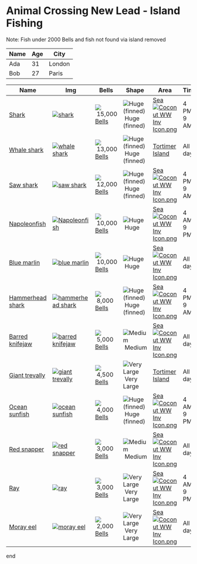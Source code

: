 # Animal Crossing New Lead - Island Fishing

Note: Fish under 2000 Bells and fish not found via island removed


| Name | Age | City |
|------|-----|------|
| Ada  | 31  | London |
| Bob  | 27  | Paris  |


| Name                                                                                | Img                                                                                                                                                                  | Bells                                                                                                                                                                      | Shape                                                                                                                                                                           | Area                                                                                                                                                                                             | Time        | Months    |
| ----------------------------------------------------------------------------------- | -------------------------------------------------------------------------------------------------------------------------------------------------------------------- | -------------------------------------------------------------------------------------------------------------------------------------------------------------------------- | ------------------------------------------------------------------------------------------------------------------------------------------------------------------------------- | ------------------------------------------------------------------------------------------------------------------------------------------------------------------------------------------------ | ----------- | --------- |
| [Shark](https://nookipedia.com/wiki/Great_white_shark "Great white shark")          | [![shark](https://dodo.ac/np/images/b/b8/Shark_NL_Icon.png)](https://nookipedia.com/wiki/File:Shark_NL_Icon.png "shark")                                             | ![](https://dodo.ac/np/images/thumb/4/49/99k_Bells_NH_Inv_Icon_cropped.png/15px-99k_Bells_NH_Inv_Icon_cropped.png) 15,000 [Bells](https://nookipedia.com/wiki/Bell "Bell") | ![Huge (finned)](https://dodo.ac/np/images/thumb/8/8b/Very_large_%28finned%29_NH_Fish_Shadow.png/64px-Very_large_%28finned%29_NH_Fish_Shadow.png "Huge (finned)") Huge (finned) | [Sea](https://nookipedia.com/wiki/Sea "Sea") [![Coconut WW Inv Icon.png](https://dodo.ac/np/images/b/ba/Coconut_WW_Inv_Icon.png)](https://nookipedia.com/wiki/Tortimer_Island "Tortimer Island") | 4 PM – 9 AM |           |
| [Whale shark](https://nookipedia.com/wiki/Whale_shark "Whale shark")                | [![whale shark](https://dodo.ac/np/images/2/2d/Whale_Shark_NL_Icon.png)](https://nookipedia.com/wiki/File:Whale_Shark_NL_Icon.png "whale shark")                     | ![](https://dodo.ac/np/images/thumb/4/49/99k_Bells_NH_Inv_Icon_cropped.png/15px-99k_Bells_NH_Inv_Icon_cropped.png) 13,000 [Bells](https://nookipedia.com/wiki/Bell "Bell") | ![Huge (finned)](https://dodo.ac/np/images/thumb/8/8b/Very_large_%28finned%29_NH_Fish_Shadow.png/64px-Very_large_%28finned%29_NH_Fish_Shadow.png "Huge (finned)") Huge (finned) | [Tortimer Island](https://nookipedia.com/wiki/Tortimer_Island "Tortimer Island")                                                                                                                 | All day     |           |
| [Saw shark](https://nookipedia.com/wiki/Saw_shark "Saw shark")                      | [![saw shark](https://dodo.ac/np/images/3/35/Saw_Shark_NL_Icon.png)](https://nookipedia.com/wiki/File:Saw_Shark_NL_Icon.png "saw shark")                             | ![](https://dodo.ac/np/images/thumb/4/49/99k_Bells_NH_Inv_Icon_cropped.png/15px-99k_Bells_NH_Inv_Icon_cropped.png) 12,000 [Bells](https://nookipedia.com/wiki/Bell "Bell") | ![Huge (finned)](https://dodo.ac/np/images/thumb/8/8b/Very_large_%28finned%29_NH_Fish_Shadow.png/64px-Very_large_%28finned%29_NH_Fish_Shadow.png "Huge (finned)") Huge (finned) | [Sea](https://nookipedia.com/wiki/Sea "Sea") [![Coconut WW Inv Icon.png](https://dodo.ac/np/images/b/ba/Coconut_WW_Inv_Icon.png)](https://nookipedia.com/wiki/Tortimer_Island "Tortimer Island") | 4 PM – 9 AM |           |
| [Napoleonfish](https://nookipedia.com/wiki/Napoleonfish "Napoleonfish")             | [![Napoleonfish](https://dodo.ac/np/images/e/e8/Napoleonfish_NL_Icon.png)](https://nookipedia.com/wiki/File:Napoleonfish_NL_Icon.png "Napoleonfish")                 | ![](https://dodo.ac/np/images/thumb/4/49/99k_Bells_NH_Inv_Icon_cropped.png/15px-99k_Bells_NH_Inv_Icon_cropped.png) 10,000 [Bells](https://nookipedia.com/wiki/Bell "Bell") | ![Huge](https://dodo.ac/np/images/thumb/5/5a/Huge_NH_Fish_Shadow.png/64px-Huge_NH_Fish_Shadow.png "Huge") Huge                                                                  | [Sea](https://nookipedia.com/wiki/Sea "Sea") [![Coconut WW Inv Icon.png](https://dodo.ac/np/images/b/ba/Coconut_WW_Inv_Icon.png)](https://nookipedia.com/wiki/Tortimer_Island "Tortimer Island") | 4 AM – 9 PM |           |
| [Blue marlin](https://nookipedia.com/wiki/Blue_marlin "Blue marlin")                | [![blue marlin](https://dodo.ac/np/images/f/fa/Blue_Marlin_NL_Icon.png)](https://nookipedia.com/wiki/File:Blue_Marlin_NL_Icon.png "blue marlin")                     | ![](https://dodo.ac/np/images/thumb/4/49/99k_Bells_NH_Inv_Icon_cropped.png/15px-99k_Bells_NH_Inv_Icon_cropped.png) 10,000 [Bells](https://nookipedia.com/wiki/Bell "Bell") | ![Huge](https://dodo.ac/np/images/thumb/5/5a/Huge_NH_Fish_Shadow.png/64px-Huge_NH_Fish_Shadow.png "Huge") Huge                                                                  | [Sea](https://nookipedia.com/wiki/Sea "Sea") [![Coconut WW Inv Icon.png](https://dodo.ac/np/images/b/ba/Coconut_WW_Inv_Icon.png)](https://nookipedia.com/wiki/Tortimer_Island "Tortimer Island") | All day     |           |
| [Hammerhead shark](https://nookipedia.com/wiki/Hammerhead_shark "Hammerhead shark") | [![hammerhead shark](https://dodo.ac/np/images/0/0f/Hammerhead_Shark_NL_Icon.png)](https://nookipedia.com/wiki/File:Hammerhead_Shark_NL_Icon.png "hammerhead shark") | ![](https://dodo.ac/np/images/thumb/4/49/99k_Bells_NH_Inv_Icon_cropped.png/15px-99k_Bells_NH_Inv_Icon_cropped.png) 8,000 [Bells](https://nookipedia.com/wiki/Bell "Bell")  | ![Huge (finned)](https://dodo.ac/np/images/thumb/8/8b/Very_large_%28finned%29_NH_Fish_Shadow.png/64px-Very_large_%28finned%29_NH_Fish_Shadow.png "Huge (finned)") Huge (finned) | [Sea](https://nookipedia.com/wiki/Sea "Sea") [![Coconut WW Inv Icon.png](https://dodo.ac/np/images/b/ba/Coconut_WW_Inv_Icon.png)](https://nookipedia.com/wiki/Tortimer_Island "Tortimer Island") | 4 PM – 9 AM |           |
| [Barred knifejaw](https://nookipedia.com/wiki/Barred_knifejaw "Barred knifejaw")    | [![barred knifejaw](https://dodo.ac/np/images/9/94/Barred_Knifejaw_NL_Icon.png)](https://nookipedia.com/wiki/File:Barred_Knifejaw_NL_Icon.png "barred knifejaw")     | ![](https://dodo.ac/np/images/thumb/4/49/99k_Bells_NH_Inv_Icon_cropped.png/15px-99k_Bells_NH_Inv_Icon_cropped.png) 5,000 [Bells](https://nookipedia.com/wiki/Bell "Bell")  | ![Medium](https://dodo.ac/np/images/thumb/d/db/Medium_NH_Fish_Shadow.png/64px-Medium_NH_Fish_Shadow.png "Medium") Medium                                                        | [Sea](https://nookipedia.com/wiki/Sea "Sea") [![Coconut WW Inv Icon.png](https://dodo.ac/np/images/b/ba/Coconut_WW_Inv_Icon.png)](https://nookipedia.com/wiki/Tortimer_Island "Tortimer Island") | All day     |           |
| [Giant trevally](https://nookipedia.com/wiki/Giant_trevally "Giant trevally")       | [![giant trevally](https://dodo.ac/np/images/e/ee/Giant_Trevally_NL_Icon.png)](https://nookipedia.com/wiki/File:Giant_Trevally_NL_Icon.png "giant trevally")         | ![](https://dodo.ac/np/images/thumb/4/49/99k_Bells_NH_Inv_Icon_cropped.png/15px-99k_Bells_NH_Inv_Icon_cropped.png) 4,500 [Bells](https://nookipedia.com/wiki/Bell "Bell")  | ![Very Large](https://dodo.ac/np/images/thumb/3/36/Very_large_NH_Fish_Shadow.png/64px-Very_large_NH_Fish_Shadow.png "Very Large") Very Large                                    | [Tortimer Island](https://nookipedia.com/wiki/Tortimer_Island "Tortimer Island")                                                                                                                 | All day     |           |
| [Ocean sunfish](https://nookipedia.com/wiki/Ocean_sunfish "Ocean sunfish")          | [![ocean sunfish](https://dodo.ac/np/images/e/e2/Ocean_Sunfish_NL_Icon.png)](https://nookipedia.com/wiki/File:Ocean_Sunfish_NL_Icon.png "ocean sunfish")             | ![](https://dodo.ac/np/images/thumb/4/49/99k_Bells_NH_Inv_Icon_cropped.png/15px-99k_Bells_NH_Inv_Icon_cropped.png) 4,000 [Bells](https://nookipedia.com/wiki/Bell "Bell")  | ![Huge (finned)](https://dodo.ac/np/images/thumb/8/8b/Very_large_%28finned%29_NH_Fish_Shadow.png/64px-Very_large_%28finned%29_NH_Fish_Shadow.png "Huge (finned)") Huge (finned) | [Sea](https://nookipedia.com/wiki/Sea "Sea") [![Coconut WW Inv Icon.png](https://dodo.ac/np/images/b/ba/Coconut_WW_Inv_Icon.png)](https://nookipedia.com/wiki/Tortimer_Island "Tortimer Island") | 4 AM – 9 PM |           |
| [Red snapper](https://nookipedia.com/wiki/Red_snapper "Red snapper")                | [![red snapper](https://dodo.ac/np/images/3/3c/Red_Snapper_NL_Icon.png)](https://nookipedia.com/wiki/File:Red_Snapper_NL_Icon.png "red snapper")                     | ![](https://dodo.ac/np/images/thumb/4/49/99k_Bells_NH_Inv_Icon_cropped.png/15px-99k_Bells_NH_Inv_Icon_cropped.png) 3,000 [Bells](https://nookipedia.com/wiki/Bell "Bell")  | ![Medium](https://dodo.ac/np/images/thumb/d/db/Medium_NH_Fish_Shadow.png/64px-Medium_NH_Fish_Shadow.png "Medium") Medium                                                        | [Sea](https://nookipedia.com/wiki/Sea "Sea") [![Coconut WW Inv Icon.png](https://dodo.ac/np/images/b/ba/Coconut_WW_Inv_Icon.png)](https://nookipedia.com/wiki/Tortimer_Island "Tortimer Island") | All day     | Mar – Oct |
| [Ray](https://nookipedia.com/wiki/Ray "Ray")                                        | [![ray](https://dodo.ac/np/images/7/79/Ray_NL_Icon.png)](https://nookipedia.com/wiki/File:Ray_NL_Icon.png "ray")                                                     | ![](https://dodo.ac/np/images/thumb/4/49/99k_Bells_NH_Inv_Icon_cropped.png/15px-99k_Bells_NH_Inv_Icon_cropped.png) 3,000 [Bells](https://nookipedia.com/wiki/Bell "Bell")  | ![Very Large](https://dodo.ac/np/images/thumb/3/36/Very_large_NH_Fish_Shadow.png/64px-Very_large_NH_Fish_Shadow.png "Very Large") Very Large                                    | [Sea](https://nookipedia.com/wiki/Sea "Sea") [![Coconut WW Inv Icon.png](https://dodo.ac/np/images/b/ba/Coconut_WW_Inv_Icon.png)](https://nookipedia.com/wiki/Tortimer_Island "Tortimer Island") | 4 AM – 9 PM |           |
| [Moray eel](https://nookipedia.com/wiki/Moray_eel "Moray eel")                      | [![moray eel](https://dodo.ac/np/images/e/ee/Moray_Eel_NL_Icon.png)](https://nookipedia.com/wiki/File:Moray_Eel_NL_Icon.png "moray eel")                             | ![](https://dodo.ac/np/images/thumb/4/49/99k_Bells_NH_Inv_Icon_cropped.png/15px-99k_Bells_NH_Inv_Icon_cropped.png) 2,000 [Bells](https://nookipedia.com/wiki/Bell "Bell")  | ![Very Large](https://dodo.ac/np/images/thumb/3/36/Very_large_NH_Fish_Shadow.png/64px-Very_large_NH_Fish_Shadow.png "Very Large") Very Large                                    | [Sea](https://nookipedia.com/wiki/Sea "Sea") [![Coconut WW Inv Icon.png](https://dodo.ac/np/images/b/ba/Coconut_WW_Inv_Icon.png)](https://nookipedia.com/wiki/Tortimer_Island "Tortimer Island") | All day     |           |

end


